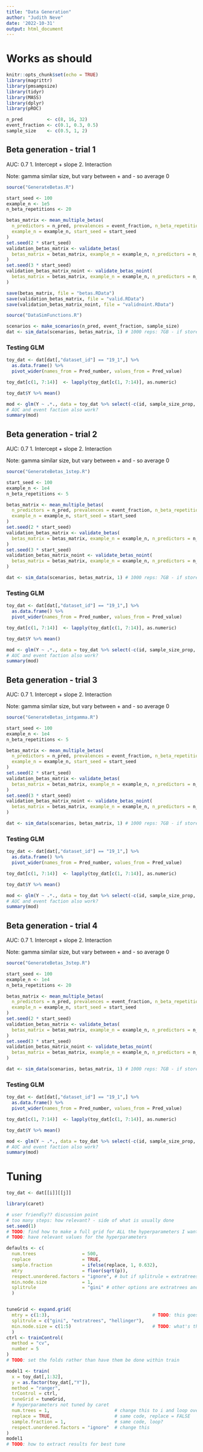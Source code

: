 ```yaml
---
title: "Data Generation"
author: "Judith Neve"
date: '2022-10-31'
output: html_document
---
```


# Works as should

```r
knitr::opts_chunk$set(echo = TRUE)
library(magrittr)
library(pmsampsize)
library(tidyr)
library(MASS)
library(dplyr)
library(pROC)
```

```r
n_pred         <- c(8, 16, 32)
event_fraction <- c(0.1, 0.3, 0.5)
sample_size    <- c(0.5, 1, 2)
```

## Beta generation - trial 1

AUC: 0.7
1. Intercept + slope
2. Interaction

Note: gamma similar size, but vary between + and - so average 0

```r
source("GenerateBetas.R")
```

```r
start_seed <- 100
example_n <- 1e5
n_beta_repetitions <- 20

betas_matrix <- mean_multiple_betas(
  n_predictors = n_pred, prevalences = event_fraction, n_beta_repetitions = n_beta_repetitions,
  example_n = example_n, start_seed = start_seed
)
set.seed(2 * start_seed)
validation_betas_matrix <- validate_betas(
  betas_matrix = betas_matrix, example_n = example_n, n_predictors = n_pred, prevalences = event_fraction
)
set.seed(3 * start_seed)
validation_betas_matrix_noint <- validate_betas_noint(
  betas_matrix = betas_matrix, example_n = example_n, n_predictors = n_pred, prevalences = event_fraction
)

save(betas_matrix, file = "betas.RData")
save(validation_betas_matrix, file = "valid.RData")
save(validation_betas_matrix_noint, file = "validnoint.RData")
```

```r
source("DataSimFunctions.R")
```

```r
scenarios <- make_scenarios(n_pred, event_fraction, sample_size)
dat <- sim_data(scenarios, betas_matrix, 1) # 1000 reps: 7GB - if stored as a list, 4GB
```

### Testing GLM

```r
toy_dat <- dat[dat[,"dataset_id"] == "19_1",] %>%
  as.data.frame() %>% 
  pivot_wider(names_from = Pred_number, values_from = Pred_value)

toy_dat[c(1, 7:14)]  <- lapply(toy_dat[c(1, 7:14)], as.numeric)

toy_dat$Y %>% mean()
```

```r
mod <- glm(Y ~ .*., data = toy_dat %>% select(-c(id, sample_size_prop, n_pred, event_fraction, dataset_id)), family = binomial())
# AUC and event faction also work?
summary(mod)
```

## Beta generation - trial 2

AUC: 0.7
1. Intercept + slope
2. Interaction

Note: gamma similar size, but vary between + and - so average 0

```r
source("GenerateBetas_1step.R")
```

```r
start_seed <- 100
example_n <- 1e4
n_beta_repetitions <- 5

betas_matrix <- mean_multiple_betas(
  n_predictors = n_pred, prevalences = event_fraction, n_beta_repetitions = n_beta_repetitions,
  example_n = example_n, start_seed = start_seed
)
set.seed(2 * start_seed)
validation_betas_matrix <- validate_betas(
  betas_matrix = betas_matrix, example_n = example_n, n_predictors = n_pred, prevalences = event_fraction
)
set.seed(3 * start_seed)
validation_betas_matrix_noint <- validate_betas_noint(
  betas_matrix = betas_matrix, example_n = example_n, n_predictors = n_pred, prevalences = event_fraction
)
```

```r
dat <- sim_data(scenarios, betas_matrix, 1) # 1000 reps: 7GB - if stored as a list, 4GB
```

### Testing GLM

```r
toy_dat <- dat[dat[,"dataset_id"] == "19_1",] %>%
  as.data.frame() %>% 
  pivot_wider(names_from = Pred_number, values_from = Pred_value)

toy_dat[c(1, 7:14)]  <- lapply(toy_dat[c(1, 7:14)], as.numeric)

toy_dat$Y %>% mean()
```

```r
mod <- glm(Y ~ .*., data = toy_dat %>% select(-c(id, sample_size_prop, n_pred, event_fraction, dataset_id)), family = binomial())
# AUC and event faction also work?
summary(mod)
```


## Beta generation - trial 3

AUC: 0.7
1. Intercept + slope
2. Interaction

Note: gamma similar size, but vary between + and - so average 0

```r
source("GenerateBetas_intgamma.R")
```

```r
start_seed <- 100
example_n <- 1e4
n_beta_repetitions <- 5

betas_matrix <- mean_multiple_betas(
  n_predictors = n_pred, prevalences = event_fraction, n_beta_repetitions = n_beta_repetitions,
  example_n = example_n, start_seed = start_seed
)
set.seed(2 * start_seed)
validation_betas_matrix <- validate_betas(
  betas_matrix = betas_matrix, example_n = example_n, n_predictors = n_pred, prevalences = event_fraction
)
set.seed(3 * start_seed)
validation_betas_matrix_noint <- validate_betas_noint(
  betas_matrix = betas_matrix, example_n = example_n, n_predictors = n_pred, prevalences = event_fraction
)
```

```r
dat <- sim_data(scenarios, betas_matrix, 1) # 1000 reps: 7GB - if stored as a list, 4GB
```

### Testing GLM

```r
toy_dat <- dat[dat[,"dataset_id"] == "19_1",] %>%
  as.data.frame() %>% 
  pivot_wider(names_from = Pred_number, values_from = Pred_value)

toy_dat[c(1, 7:14)]  <- lapply(toy_dat[c(1, 7:14)], as.numeric)

toy_dat$Y %>% mean()
```

```r
mod <- glm(Y ~ .*., data = toy_dat %>% select(-c(id, sample_size_prop, n_pred, event_fraction, dataset_id)), family = binomial())
# AUC and event faction also work?
summary(mod)
```


## Beta generation - trial 4

AUC: 0.7
1. Intercept + slope
2. Interaction

Note: gamma similar size, but vary between + and - so average 0

```r
source("GenerateBetas_3step.R")
```

```r
start_seed <- 100
example_n <- 1e4
n_beta_repetitions <- 20

betas_matrix <- mean_multiple_betas(
  n_predictors = n_pred, prevalences = event_fraction, n_beta_repetitions = n_beta_repetitions,
  example_n = example_n, start_seed = start_seed
)
set.seed(2 * start_seed)
validation_betas_matrix <- validate_betas(
  betas_matrix = betas_matrix, example_n = example_n, n_predictors = n_pred, prevalences = event_fraction
)
set.seed(3 * start_seed)
validation_betas_matrix_noint <- validate_betas_noint(
  betas_matrix = betas_matrix, example_n = example_n, n_predictors = n_pred, prevalences = event_fraction
)
```

```r
dat <- sim_data(scenarios, betas_matrix, 1) # 1000 reps: 7GB - if stored as a list, 4GB
```

### Testing GLM

```r
toy_dat <- dat[dat[,"dataset_id"] == "19_1",] %>%
  as.data.frame() %>% 
  pivot_wider(names_from = Pred_number, values_from = Pred_value)

toy_dat[c(1, 7:14)]  <- lapply(toy_dat[c(1, 7:14)], as.numeric)

toy_dat$Y %>% mean()
```

```r
mod <- glm(Y ~ .*., data = toy_dat %>% select(-c(id, sample_size_prop, n_pred, event_fraction, dataset_id)), family = binomial())
# AUC and event faction also work?
summary(mod)
```

# Tuning

```r
toy_dat <- dat[[i]][[j]]
```

```r
library(caret)
```

```r
# user friendly?? discussion point
# too many steps: how relevant? - side of what is usually done
set.seed(1)
# TODO: find how to make a full grid for ALL the hyperparameters I want
# TODO: have relevant values for the hyperparameters

defaults <- c(
  num.trees                 = 500,
  replace                   = TRUE,
  sample.fraction           = ifelse(replace, 1, 0.632),
  mtry                      = floor(sqrt(p)),
  respect.unordered.factors = "ignore", # but if splitrule = extratrees, this is "partition". "order" is also an option
  min.node.size             = 1,
  splitrule                 = "gini" # other options are extratrees and hellinger
  )


tuneGrid <- expand.grid(
  mtry = c(1:3),                                      # TODO: this goes to n_pred
  splitrule = c("gini", "extratrees", "hellinger"),
  min.node.size = c(1:5)                              # TODO: what's the biggest node size? n?
  )
ctrl <- trainControl(
  method = "cv",
  number = 5
)
# TODO: set the folds rather than have them be done within train

model1 <- train(
  x = toy_dat[,1:32],
  y = as.factor(toy_dat[,"Y"]),
  method = "ranger",
  trControl = ctrl,
  tuneGrid = tuneGrid,
  # hyperparameters not tuned by caret
  num.trees = 1,                        # change this to i and loop over doing this for many trees?
  replace = TRUE,                       # same code, replace = FALSE
  sample.fraction = 1,                  # same code, loop?
  respect.unordered.factors = "ignore"  # change this
)
model1
# TODO: how to extract results for best tune
```

